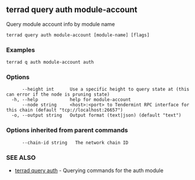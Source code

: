 ## terrad query auth module-account

Query module account info by module name

```
terrad query auth module-account [module-name] [flags]
```

### Examples

```
terrad q auth module-account auth
```

### Options

```
      --height int      Use a specific height to query state at (this can error if the node is pruning state)
  -h, --help            help for module-account
      --node string     <host>:<port> to Tendermint RPC interface for this chain (default "tcp://localhost:26657")
  -o, --output string   Output format (text|json) (default "text")
```

### Options inherited from parent commands

```
      --chain-id string   The network chain ID
```

### SEE ALSO

* [terrad query auth](terrad_query_auth.md)	 - Querying commands for the auth module


